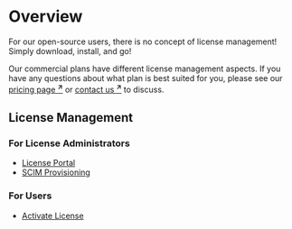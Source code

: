 
# Overview

For our open-source users, there is no concept of license management! Simply download, install, and go!

Our commercial plans have different license management aspects. If you have any questions about what plan is best suited for you, please see our [pricing page <strong><sup>↗</sup></strong>](https://www.usebruno.com/pricing) or [contact us <strong><sup>↗</sup></strong>](mailto:sales@usebruno.com) to discuss.

## License Management <PremiumBadge />

### For License Administrators

- [License Portal](./license-administrators/license-portal)
- [SCIM Provisioning](./license-administrators/scim-provisioning/overview)

### For Users

- [Activate License](./license-end-users/activate-license)